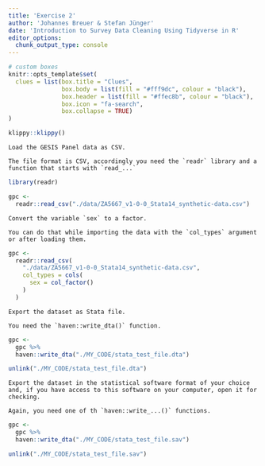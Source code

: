 ```yaml
---
title: 'Exercise 2'
author: 'Johannes Breuer & Stefan Jünger'
date: 'Introduction to Survey Data Cleaning Using Tidyverse in R'
editor_options: 
  chunk_output_type: console
---
```


```r
# custom boxes
knitr::opts_template$set(
  clues = list(box.title = "Clues",
               box.body = list(fill = "#fff9dc", colour = "black"),
               box.header = list(fill = "#ffec8b", colour = "black"),
               box.icon = "fa-search",
               box.collapse = TRUE)
)
```

```r
klippy::klippy()
```

```block
Load the GESIS Panel data as CSV.
```

```block
The file format is CSV, accordingly you need the `readr` library and a function that starts with `read_...`
```

```r
library(readr)

gpc <-
  readr::read_csv("./data/ZA5667_v1-0-0_Stata14_synthetic-data.csv")
```

```block
Convert the variable `sex` to a factor.
```

```block
You can do that while importing the data with the `col_types` argument or after loading them.
```

```r
gpc <-
  readr::read_csv(
    "./data/ZA5667_v1-0-0_Stata14_synthetic-data.csv",
    col_types = cols(
      sex = col_factor()
    )
  )
```

```block
Export the dataset as Stata file.
```

```block
You need the `haven::write_dta()` function.
```

```r
gpc <-
  gpc %>% 
  haven::write_dta("./MY_CODE/stata_test_file.dta")
```

```r
unlink("./MY_CODE/stata_test_file.dta")
```

```block
Export the dataset in the statistical software format of your choice and, if you have access to this software on your computer, open it for checking.
```

```block
Again, you need one of th `haven::write_...()` functions.
```

```r
gpc <-
  gpc %>% 
  haven::write_dta("./MY_CODE/stata_test_file.sav")
```

```r
unlink("./MY_CODE/stata_test_file.sav")
```